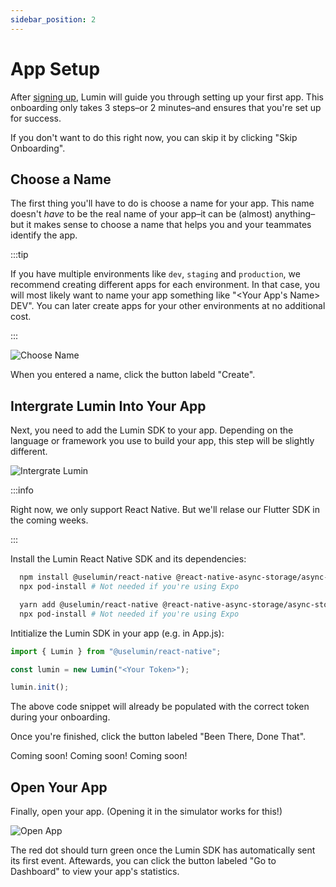 ```yaml
---
sidebar_position: 2 
---
```



# App Setup

After [signing up](./create-account), Lumin will guide you through setting up your first app. This onboarding only takes 3 steps–or 2 minutes–and ensures that you're set up for success.

If you don't want to do this right now, you can skip it by clicking "Skip Onboarding".

## Choose a Name

The first thing you'll have to do is choose a name for your app. This name doesn't _have_ to be the real name of your app–it can be (almost) anything–but it makes sense to choose a name that helps you and your teammates identify the app.

:::tip

If you have multiple environments like `dev`, `staging` and `production`, we recommend creating different apps for each environment. In that case, you will most likely want to name your app something like "<Your App's Name> DEV". You can later create apps for your other environments at no additional cost.

:::

![Choose Name](./img/chooseName.png)

When you entered a name, click the button labeld "Create".

## Intergrate Lumin Into Your App

Next, you need to add the Lumin SDK to your app. Depending on the language or framework you use to build your app, this step will be slightly different.

![Intergrate Lumin](./img/integrateLumin.png)

:::info

Right now, we only support React Native. But we'll relase our Flutter SDK in the coming weeks.

:::

<Tabs>
<TabItem value="react-native" label="React Native" default>

Install the Lumin React Native SDK and its dependencies:

<Tabs>
<TabItem value="npm" label="npm" default>

```bash
  npm install @uselumin/react-native @react-native-async-storage/async-storage@1.17.11
  npx pod-install # Not needed if you're using Expo
```

</TabItem>
<TabItem value="yarn" label="yarn" default>

```bash
  yarn add @uselumin/react-native @react-native-async-storage/async-storage@1.17.11
  npx pod-install # Not needed if you're using Expo
```

</TabItem>

</Tabs>

Intitialize the Lumin SDK in your app (e.g. in App.js):

```jsx title="App.js"
import { Lumin } from "@uselumin/react-native";

const lumin = new Lumin("<Your Token>");

lumin.init();
```

The above code snippet will already be populated with the correct token during your onboarding.

Once you're finished, click the button labeled "Been There, Done That".

</TabItem>
  <TabItem value="flutter" label="Flutter">
    Coming soon!
  </TabItem>
  <TabItem value="swift" label="Swift">
    Coming soon!
  </TabItem>
  <TabItem value="kotlin" label="Kotlin">
    Coming soon!
  </TabItem>
</Tabs>

## Open Your App

Finally, open your app. (Opening it in the simulator works for this!)

![Open App](./img/openApp.png)

The red dot should turn green once the Lumin SDK has automatically sent its first event. Aftewards, you can click the button labeled "Go to Dashboard" to view your app's statistics.